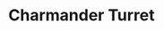 ---
title: "Charmander Turret"
meta_title: "Charmander Turret craft"
description: "Craft de Charmander Turret"
rank: "a"
draft: false
name: "Charmander Turret"
recipe_img: "https://wiki.pokexgames.com/images/2/2c/Charmander_Turret.png"
level: 80
craft_time: 240
result: 1
value_npc: 1
ingredients:
  - name: "Electronic Scraps"
    quantity: 12
    item_img: "https://wiki.pokexgames.com/images/c/cb/Electronic_Scraps.png"
    value_npc: 1
---